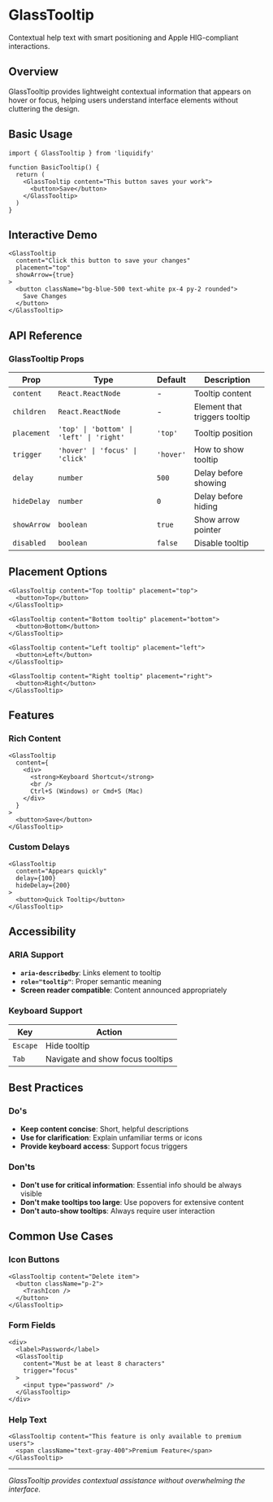 
# GlassTooltip

Contextual help text with smart positioning and Apple HIG-compliant interactions.

## Overview

GlassTooltip provides lightweight contextual information that appears on hover or focus, helping users understand interface elements without cluttering the design.

## Basic Usage

```tsx
import { GlassTooltip } from 'liquidify'

function BasicTooltip() {
  return (
    <GlassTooltip content="This button saves your work">
      <button>Save</button>
    </GlassTooltip>
  )
}
```

## Interactive Demo

```tsx
<GlassTooltip 
  content="Click this button to save your changes"
  placement="top"
  showArrow={true}
>
  <button className="bg-blue-500 text-white px-4 py-2 rounded">
    Save Changes
  </button>
</GlassTooltip>
```

## API Reference

### GlassTooltip Props

| Prop | Type | Default | Description |
|------|------|---------|-------------|
| `content` | `React.ReactNode` | - | Tooltip content |
| `children` | `React.ReactNode` | - | Element that triggers tooltip |
| `placement` | `'top' \| 'bottom' \| 'left' \| 'right'` | `'top'` | Tooltip position |
| `trigger` | `'hover' \| 'focus' \| 'click'` | `'hover'` | How to show tooltip |
| `delay` | `number` | `500` | Delay before showing |
| `hideDelay` | `number` | `0` | Delay before hiding |
| `showArrow` | `boolean` | `true` | Show arrow pointer |
| `disabled` | `boolean` | `false` | Disable tooltip |

## Placement Options

```tsx
<GlassTooltip content="Top tooltip" placement="top">
  <button>Top</button>
</GlassTooltip>

<GlassTooltip content="Bottom tooltip" placement="bottom">
  <button>Bottom</button>
</GlassTooltip>

<GlassTooltip content="Left tooltip" placement="left">
  <button>Left</button>
</GlassTooltip>

<GlassTooltip content="Right tooltip" placement="right">
  <button>Right</button>
</GlassTooltip>
```

## Features

### Rich Content

```tsx
<GlassTooltip
  content={
    <div>
      <strong>Keyboard Shortcut</strong>
      <br />
      Ctrl+S (Windows) or Cmd+S (Mac)
    </div>
  }
>
  <button>Save</button>
</GlassTooltip>
```

### Custom Delays

```tsx
<GlassTooltip 
  content="Appears quickly"
  delay={100}
  hideDelay={200}
>
  <button>Quick Tooltip</button>
</GlassTooltip>
```

## Accessibility

### ARIA Support

- **`aria-describedby`**: Links element to tooltip
- **`role="tooltip"`**: Proper semantic meaning
- **Screen reader compatible**: Content announced appropriately

### Keyboard Support

| Key | Action |
|-----|--------|
| `Escape` | Hide tooltip |
| `Tab` | Navigate and show focus tooltips |

## Best Practices

### Do's

- **Keep content concise**: Short, helpful descriptions
- **Use for clarification**: Explain unfamiliar terms or icons
- **Provide keyboard access**: Support focus triggers

### Don'ts

- **Don't use for critical information**: Essential info should be always visible
- **Don't make tooltips too large**: Use popovers for extensive content
- **Don't auto-show tooltips**: Always require user interaction

## Common Use Cases

### Icon Buttons

```tsx
<GlassTooltip content="Delete item">
  <button className="p-2">
    <TrashIcon />
  </button>
</GlassTooltip>
```

### Form Fields

```tsx
<div>
  <label>Password</label>
  <GlassTooltip 
    content="Must be at least 8 characters"
    trigger="focus"
  >
    <input type="password" />
  </GlassTooltip>
</div>
```

### Help Text

```tsx
<GlassTooltip content="This feature is only available to premium users">
  <span className="text-gray-400">Premium Feature</span>
</GlassTooltip>
```

---

*GlassTooltip provides contextual assistance without overwhelming the interface.*
